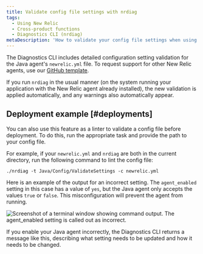 ```yaml
---
title: Validate config file settings with nrdiag
tags:
  - Using New Relic
  - Cross-product functions
  - Diagnostics CLI (nrdiag)
metaDescription: 'How to validate your config file settings when using New Relic Diagnostics (nrdiag); for example, with deployments.'
---
```


The Diagnostics CLI includes detailed configuration setting validation for the Java agent's `newrelic.yml` file. To request support for other New Relic agents, use our [GitHub template](https://github.com/newrelic/newrelic-diagnostics-cli/issues/new?assignees=&labels=enhancement%2C+needs-triage&template=enhancement.md&title=).

If you run `nrdiag` in the usual manner (on the system running your application with the New Relic agent already installed), the new validation is applied automatically, and any warnings also automatically appear.

## Deployment example [#deployments]

You can also use this feature as a linter to validate a config file before deployment. To do this, run the appropriate task and provide the path to your config file.

For example, if your `newrelic.yml` and `nrdiag` are both in the current directory, run the following command to lint the config file:

```
./nrdiag -t Java/Config/ValidateSettings -c newrelic.yml
```

Here is an example of the output for an incorrect setting. The `agent_enabled` setting in this case has a value of `yes`, but the Java agent only accepts the values `true` or `false`. This misconfiguration will prevent the agent from running.

![Screenshot of a terminal window showing command output. The agent_enabled setting is called out as incorrect.](./images/agent_enabled.png "agent_enabled.png")

<figcaption>
  If you enable your Java agent incorrectly, the Diagnostics CLI returns a message like this, describing what setting needs to be updated and how it needs to be changed.
</figcaption>
